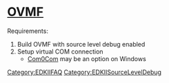 [[Category:EDKIIFAQ]][[Category:EDKIISourceLevelDebug]]
=[[OVMF]]=

Requirements:
# Build OVMF with source level debug enabled
# Setup virtual COM connection
#* [http://com0com.sourceforge.net Com0Com] may be an option on Windows